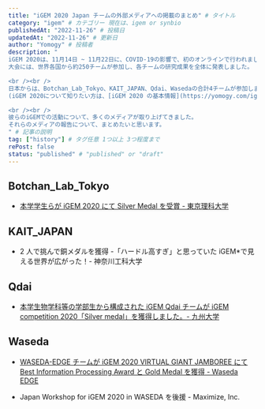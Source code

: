 ```yaml
---
title: "iGEM 2020 Japan チームの外部メディアへの掲載のまとめ" # タイトル
category: "igem" # カテゴリー 現在は、igem or synbio
publishedAt: "2022-11-26" # 投稿日
updatedAt: "2022-11-26" # 更新日
author: "Yomogy" # 投稿者
description: "
iGEM 2020は、11月14日 ~ 11月22日に、COVID-19の影響で、初のオンラインで行われました。
大会には、世界各国から約250チームが参加し、各チームの研究成果を全体に発表しました。

<br /><br />
日本からは、Botchan_Lab_Tokyo、KAIT_JAPAN、Qdai、Wasedaの合計4チームが参加しました。
(iGEM 2020について知りたい方は、[iGEM 2020 の基本情報](https://yomogy.com/igem/igem2020-basic-information) をご確認ください。)

<br /><br />
彼らのiGEMでの活動について、多くのメディアが取り上げてきました。
それらのメディアの報告について、まとめたいと思います。
" # 記事の説明
tag: ["history"] # タグ任意 1つ以上 3つ程度まで
rePost: false
status: "published" # "published" or "draft"
---
```


## Botchan_Lab_Tokyo

- [本学学生らが iGEM 2020 にて Silver Medal を受賞 - 東京理科大学](https://www.tus.ac.jp/today/archive/20201127_1505.html)

## KAIT_JAPAN

- 2 人で挑んで銅メダルを獲得 -「ハードル高すぎ」と思っていた iGEM\*で見える世界が広がった！- 神奈川工科大学
  <LinkCard url="https://op.kait.jp/findi/sidestories/06.html" size="small" />

<SNSCard url="https://twitter.com/KaitSNS/status/1552532421115265024?s=20&t=I2f9o-4eaDmNy6avOkWr4Q" />

## Qdai

- [本学生物学科等の学部生から構成された iGEM Qdai チームが iGEM competition 2020「Silver medal」を獲得しました。- 九州大学](https://www.sci.kyushu-u.ac.jp/koho/topics/topics_201217.html)

## Waseda

- [WASEDA-EDGE チームが iGEM 2020 VIRTUAL GIANT JAMBOREE にて Best Information Processing Award と Gold Medal を獲得 - Waseda EDGE](https://waseda-edge.jp/event_detail_2020?id=igem)

- Japan Workshop for iGEM 2020 in WASEDA を後援 - Maximize, Inc.
  <LinkCard url="https://maximize.co.jp/442/innovation/" size="small" />
